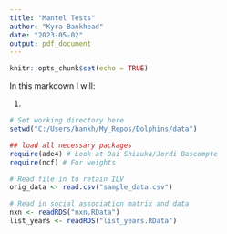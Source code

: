 ```yaml
---
title: "Mantel Tests"
author: "Kyra Bankhead"
date: "2023-05-02"
output: pdf_document
---
```


```r
knitr::opts_chunk$set(echo = TRUE)
```

In this markdown I will:

1. 


```r

# Set working directory here
setwd("C:/Users/bankh/My_Repos/Dolphins/data")

## load all necessary packages
require(ade4) # Look at Dai Shizuka/Jordi Bascompte
require(ncf) # For weights

# Read file in to retain ILV
orig_data <- read.csv("sample_data.csv")

# Read in social association matrix and data
nxn <- readRDS("nxn.RData")
list_years <- readRDS("list_years.RData")


```

